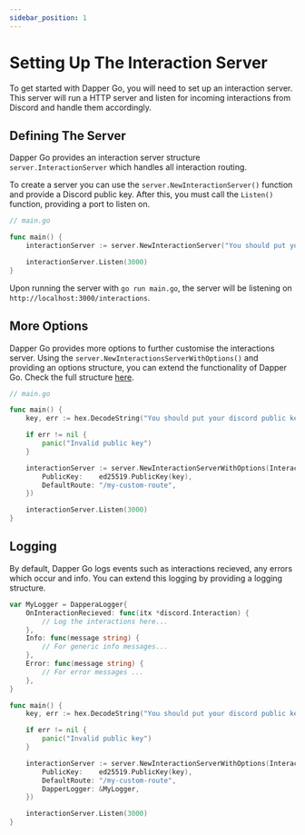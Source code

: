 ```yaml
---
sidebar_position: 1
---
```


# Setting Up The Interaction Server

To get started with Dapper Go, you will need to set up an interaction server. This server will run a HTTP server and listen for incoming interactions from Discord and handle them accordingly.

## Defining The Server

Dapper Go provides an interaction server structure `server.InteractionServer` which handles all interaction routing.

To create a server you can use the `server.NewInteractionServer()` function and provide a Discord public key. After this, you must call the `Listen()` function, providing a port to listen on.

```go
// main.go

func main() {
	interactionServer := server.NewInteractionServer("You should put your discord public key here")

	interactionServer.Listen(3000)
}
```

Upon running the server with `go run main.go`, the server will be listening on `http://localhost:3000/interactions`.

## More Options

Dapper Go provides more options to further customise the interactions server. Using the `server.NewInteractionsServerWithOptions()` and providing an options structure, you can extend the functionality of Dapper Go. Check the full structure [here](https://pkg.go.dev/github.com/JackHumphries9/dapper-go/server#InteractionServerOptions).

```go
// main.go

func main() {
	key, err := hex.DecodeString("You should put your discord public key here")

	if err != nil {
		panic("Invalid public key")
	}

	interactionServer := server.NewInteractionServerWithOptions(InteractionServerOptions{
		PublicKey:    ed25519.PublicKey(key),
		DefaultRoute: "/my-custom-route",
	})

	interactionServer.Listen(3000)
}
```

## Logging

By default, Dapper Go logs events such as interactions recieved, any errors which occur and info. You can extend this logging by providing a logging structure.

```go
var MyLogger = DapperaLogger{
	OnInteractionRecieved: func(itx *discord.Interaction) {
		// Log the interactions here...
	},
	Info: func(message string) {
		// For generic info messages...
	},
	Error: func(message string) {
		// For error messages ...
	},
}

func main() {
	key, err := hex.DecodeString("You should put your discord public key here")

	if err != nil {
		panic("Invalid public key")
	}

	interactionServer := server.NewInteractionServerWithOptions(InteractionServerOptions{
		PublicKey:    ed25519.PublicKey(key),
		DefaultRoute: "/my-custom-route",
		DapperLogger: &MyLogger,
	})

	interactionServer.Listen(3000)
}
```
